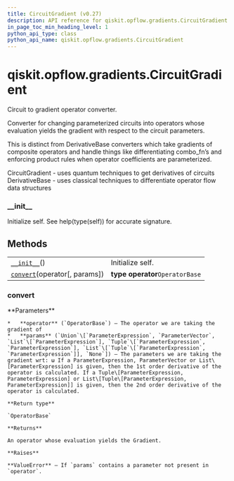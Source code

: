 ```yaml
---
title: CircuitGradient (v0.27)
description: API reference for qiskit.opflow.gradients.CircuitGradient in qiskit v0.27
in_page_toc_min_heading_level: 1
python_api_type: class
python_api_name: qiskit.opflow.gradients.CircuitGradient
---
```


<span id="qiskit-opflow-gradients-circuitgradient" />

# qiskit.opflow\.gradients.CircuitGradient

<Class id="qiskit.opflow.gradients.CircuitGradient" isDedicatedPage={true} github="https://github.com/qiskit/qiskit/tree/stable/0.17/qiskit/opflow/gradients/circuit_gradients/circuit_gradient.py" signature="CircuitGradient" modifiers="class">
  Circuit to gradient operator converter.

  Converter for changing parameterized circuits into operators whose evaluation yields the gradient with respect to the circuit parameters.

  This is distinct from DerivativeBase converters which take gradients of composite operators and handle things like differentiating combo\_fn’s and enforcing product rules when operator coefficients are parameterized.

  CircuitGradient - uses quantum techniques to get derivatives of circuits DerivativeBase - uses classical techniques to differentiate operator flow data structures

  ### \_\_init\_\_

  <Function id="qiskit.opflow.gradients.CircuitGradient.__init__" signature="__init__()">
    Initialize self. See help(type(self)) for accurate signature.
  </Function>

  ## Methods

  |                                                                                                                                      |                                 |
  | ------------------------------------------------------------------------------------------------------------------------------------ | ------------------------------- |
  | [`__init__`](#qiskit.opflow.gradients.CircuitGradient.__init__ "qiskit.opflow.gradients.CircuitGradient.__init__")()                 | Initialize self.                |
  | [`convert`](#qiskit.opflow.gradients.CircuitGradient.convert "qiskit.opflow.gradients.CircuitGradient.convert")(operator\[, params]) | **type operator**`OperatorBase` |

  ### convert

  <Function id="qiskit.opflow.gradients.CircuitGradient.convert" signature="convert(operator, params=None)" modifiers="abstract">
    **Parameters**

    *   **operator** (`OperatorBase`) – The operator we are taking the gradient of
    *   **params** (`Union`\[`ParameterExpression`, `ParameterVector`, `List`\[`ParameterExpression`], `Tuple`\[`ParameterExpression`, `ParameterExpression`], `List`\[`Tuple`\[`ParameterExpression`, `ParameterExpression`]], `None`]) – The parameters we are taking the gradient wrt: ω If a ParameterExpression, ParameterVector or List\[ParameterExpression] is given, then the 1st order derivative of the operator is calculated. If a Tuple\[ParameterExpression, ParameterExpression] or List\[Tuple\[ParameterExpression, ParameterExpression]] is given, then the 2nd order derivative of the operator is calculated.

    **Return type**

    `OperatorBase`

    **Returns**

    An operator whose evaluation yields the Gradient.

    **Raises**

    **ValueError** – If `params` contains a parameter not present in `operator`.
  </Function>
</Class>

